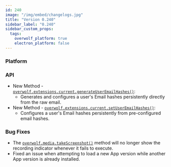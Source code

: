 ```yaml
---
id: 240
image: "/img/embed/changelogs.jpg"
title: "Version 0.240"
sidebar_label: "0.240"
sidebar_custom_props:
  tags:
    overwolf_platform: true
    electron_platform: false
---
```


<SkipMe type="TEMPLATE">

### Platform

</SkipMe>

### API
- New Method - [`overwolf.extensions.current.generateUserEmailHashes()`](/api/extensions/current#generateuseremailhashesemail-callback):
  - Generates and configures a user's Email hashes persistently directly from the raw email.
- New Method - [`overwolf.extensions.current.setUserEmailHashes()`](/api/extensions/current#generateuseremailhasheshashes-callback):
  - Configures a user's Email hashes persistently from pre-configured email hashes.

### Bug Fixes
- The [`overwolf.media.takeScreenshot()`](/api/media#takescreenshotcallback) method will no longer show the recording indicator
whenever it fails to execute.
- Fixed an issue when attempting to load a new App version while another App version is already installed.
